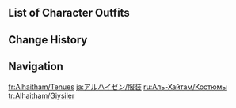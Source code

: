 {{CharacterTabs}}

==List of Character Outfits==
{{Outfits by Category Table|Alhaitham Outfits|nocharacter=1}}

==Change History==
{{Change History|3.4}}

==Navigation==
{{Character Navbox|link type=outfits}}

[[fr:Alhaitham/Tenues]]
[[ja:アルハイゼン/服装]]
[[ru:Аль-Хайтам/Костюмы]]
[[tr:Alhaitham/Giysiler]]